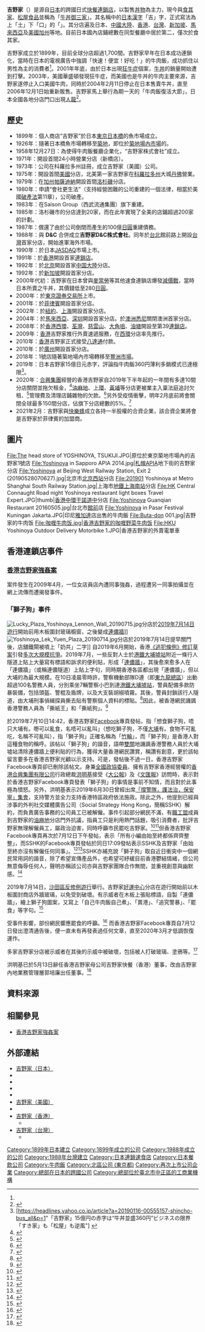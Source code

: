 {{noteTA
|G1=Food
|G2=地名
}}
{{not|吉野號}}
{{全局僻字|𠮷|上「土」下「口」}}
{{Infobox company
| name = 株式會社吉野家<br /><small>{{lang|ja|株式会社吉野家}}</small>
| name_en = Yoshinoya Co., Ltd.
| logo = File:Yoshinoya.svg
| logo_size = 160px
| logo_caption = 
| image =          
| image_size =
| image_caption =
| type = [[上市公司|上市公司]]
| trading_name = 
| local_code_name = JP
| local_code = 	6011501019200
| foundation = 1899年（創業）<br />2013年12月26日（現公司法人成立）
| location = {{JPN}} 〒103-8517<br />[[東京都|東京都]][[中央區_(東京都)|中央區]][[日本橋箱崎町|日本橋箱崎町]]36番2號
| founder = [[松田榮吉|松田榮吉]]
| key_people = 河村泰貴（[[代表取締役|代表取締役]][[社長|社長]]）
| industry       = 食品服務業、日式快餐
| products       = [[牛丼|牛丼]]及其他[[快餐|快餐]]食品
| num_employees  =
| revenue        =
| area_served    = 全球
| major_shareholder = 株式會社吉野家資產管理服務 100%
| homepage       = [[日本|日本]]<br>[http://www.yoshinoya.com/ www.yoshinoya.com]<br>[[美国|美国]]<br>[https://www.yoshinoyaamerica.com/ www.yoshinoyaamerica.com]<br>[[北京|北京]]<br>[http://www.4008-197-197.com/ www.4008-197-197.com]<br>[[中国东北地区|东北]]（[[辽宁|辽宁]]、[[内蒙古|内蒙古]]）<br>[https://web.archive.org/web/20150505003838/http://www.hophingfood.com.cn/ www.hophingfood.com.cn]<br>[[上海|上海]]<br>[http://www.yoshinoyashanghai.com/ www.yoshinoyashanghai.com]<br>[[香港|香港]]<br>[http://www.yoshinoya.com.hk]<br>[[中华民国|台湾]]<br>[https://www.yoshinoya.com.tw/ www.yoshinoya.com.tw] 
}}
{{Infobox company
| name = 株式會社吉野家控股<br /><small>{{lang|ja|株式会社吉野家ホールディングス}}</small>
| name_en = Yoshinoya holdings Co., Ltd.
| logo = 
| logo_size = 
| logo_caption = 
| image =          
| image_size =
| image_caption =
| type = [[上市公司|上市公司]]
| trading_name = 吉野家控股（{{lang|ja|吉野家HD}}）
| native_name = 
| native_name_lang = <!-- 公司名稱原文語言的ISO 639-1代碼。例如填寫「ja」表示日語。 -->
| other_name = 
| traded_as = {{tyo|9861}}
| local_code_name = JP
| local_code = 2011501016151
| predecessor = 
| successor = 
| foundation = 1958年12月27日<!-- {{Start date and age|df=yes|YYYY|MM|DD}} -->
| location = {{JPN}} 〒103-8517<br />[[東京都|東京都]][[中央區_(東京都)|中央區]][[日本橋箱崎町|日本橋箱崎町]]36番2號
| locations = 
| area_served = 
| founder = 
| key_people = 河村泰貴（[[代表取締役|代表取締役]][[社長|社長]]）
| industry = 
| products = 
| services = 
| revenue = 
| operating_income = 
| net_income = 
| assets = 
| equity = 
| owner = 
| num_employees = 
| num_employees_year = 
| parent = 
| divisions = 
| subsid = 株式會社吉野家資產管理服務 100%<br />YOSHINOYA AMERICA INC. 100%<br />台灣吉野家股份有限公司 83.43%<br />
吉野家（中国）投资有限公司 100%<br />
*上海吉野家快餐有限公司 50%
*深圳吉野家快餐有限公司 40%
ASIA YOSHINOYA INTERNATIONAL SDN.BHD. 100%<br />Yoshinoya (S) Pte. Ltd. 100%
| homepage = {{url|http://www.yoshinoya-holdings.com}}
| slogan = 
| capital = 
| market_value = 
| P/E_ratio = 
| earnings_per_share = 
| net_asset_value = 
| accounting_period = 
| major_shareholder = 
| footnotes = 
}}
{{Infobox_Company
|name          = 台灣吉野家股份有限公司
|name_en       =  Taiwan Yoshinoya CO., LTD.
|logo          = 
|type          =  [[僑外資|僑外資]]
|ROC_UBN       =  
| local_code_name = TW
| local_code = 	22662664
|company_slogan = 
|capital       = <!-- [[NT|NT]]$ 億元 資本額NT$  --> 
|foundation    = 1987年10月6日<!-- {{Start date and age|df=yes|YYYY|MM|DD}} -->
|location      = {{ROC-TW}}<br>[[臺北市|臺北市]][[中正區_(臺北市)|中正區]]館前路59號2樓<ref>[https://www.yoshinoya.com.tw/stores/ 店鋪檢索] {{Wayback|url=https://www.yoshinoya.com.tw/stores/ |date=20210131123753 }}.台灣吉野家</ref>
|founder       = 
|key_people    = [[稻田伸文|稻田伸文]]、奧河健一、小澤典裕、百英之
|num_employees = 
|industry      =  
|products      = 
|subsid        = 
| major_shareholder  = 日商株式會社吉野家 Holdings
|revenue       = {{increase}}[[新臺幣|新臺幣]]壹仟億元<!--  年營業額 --> 
|net_income    = <!-- 億元 淨利 -->  
|telephone_no  =  
|homepage      = [https://www.yoshinoya.com.tw/ www.yoshinoya.com.tw] 
}}
'''吉野家'''（{{jpn|j=𠮷野家|hg=よしのや|rm=yoshinoya|f=y}}）是源自[[日本|日本]]的跨國日式[[快餐|快餐]][[連鎖店|連鎖店]]，以製售[[丼物|丼物]]為主力，現今與[[食其家|食其家]]、[[松屋食品|松屋食品]]並稱為「[[牛丼|牛丼]][[御三家|御三家]]」。其名稱中的[[日本漢字|日本漢字]]「吉」字，正式寫法為上「土」下「口」的「{{lang|ja|𠮷}}」。其分店遍及日本、[[中國大陸|中國大陸]]、[[香港|香港]]、[[台灣|台灣]]、[[新加坡|新加坡]]、[[馬來西亞|馬來西亞]]及[[美國|美國]][[加州|加州]]等地。目前日本國內店鋪總數在同型餐廳中居於第二，僅次於食其家。

吉野家成立於1899年，目前全球分店超過1,700間。吉野家早年在日本成功連鎖化，當時在日本的電視廣告中強調「快速！便宜！好吃！」的牛肉飯，成功抓住以男性為主的消費者<ref name="偽東京"/>。2001年年底，由於日本出現[[牛海綿狀腦病|狂牛症]]個案，[[牛丼|牛丼]]的銷量開始遭到打擊。2003年，美國華盛頓發現狂牛症，而美國也是牛丼的牛肉主要來源，吉野家遂停止入口美國牛肉，同時於2004年2月11日停止在日本售賣牛丼，直至2006年12月1日始重新販售。吉野家馬上舉行為期一天的「牛肉飯復活大節」，日本全國各地分店門口出現[[排隊|人龍]]<ref name="偽東京">{{Cite book | author = 新井一二三 | title = 偽東京 - 吉野家圓勺子之謎 | location = 台灣 | publisher = 大田 | date = 2008年8月1日 | pages = 61-63頁 |ISBN = 9789861791012| accessdate = 2011年12月8日 | url =  | language= 中文| quote = }}</ref>。

==歷史==
* 1899年：個人商店“吉野家”於日本[[東京|東京]][[日本橋_(東京)|日本橋]]的魚市場成立。
* 1926年：隨著日本橋魚市場轉移至[[築地|築地]]，即位於[[築地市場|築地場內市場]]的{{link-ja|吉野家一號店|吉野家一号店|1號店}}。
* 1958年12月27日：為使得牛肉飯餐廳企業化，“吉野家株式會社”成立。
* 1971年：開設首間24小時營業分店（新橋店）。
* 1973年：公司在科羅拉多州註冊，成立吉野家（美國）公司。
* 1975年：開設首間[[美國|美國]]分店，北美第一家吉野家在[[科羅拉多州|科羅拉多州]]大城[[丹佛|丹佛]]營業。
* 1979年：在[[加州|加州]][[帕薩迪納|帕薩迪納]]開設首間[[洛杉磯|洛杉磯]]分店。
* 1980年：申請“會社更生法”（支持經營困難的公司重建的一個法律，相當於美國[[破產法|破產法]]第11章），公司破產。
* 1983年：在Saison Group（西武流通集團）旗下重建。
* 1985年：洛杉磯市的分店達到20家，而在此年實現了全美的店鋪超過200家的計劃。
* 1987年：償還了由於公司倒閉而產生的100億[[日圓|日圓]]重建債務。
* 1988年：與 '''D&C''' 合併成立'''吉野家D&C株式會社'''。同年於[[台北市|台北]]館前路上開設[[台灣|台灣]]首家分店，開始進軍海外市場。
* 1990年：於日本[[JASDAQ|JASDAQ]]市場上市。
* 1991年：於[[香港|香港]]開設首家[[連鎖店|連鎖店]]。
* 1992年：於[[北京|北京]]開設首家[[中国大陸|中国大陸]]分店。
* 1992年：於[[新加坡|新加坡]]開設首家分店。
* 2000年代初：吉野家在日本曾與[[麥當勞|麥當勞]]等其他速食連鎖店爆發[[恶性竞争|減價戰]]，當時日本所賣之牛丼，其價錢低至280[[日圓|日圓]]。
* 2000年：於[[東京證券交易所|東京證券交易所]]上市。
* 2001年：於[[菲律賓|菲律賓]]開設首家分店。
* 2002年：於[[紐約|紐約]]、[[上海|上海]]開設首家分店。
* 2004年：於[[馬來西亞|馬來西亞]]、[[深圳|深圳]]開設首家分店。於[[澳洲|澳洲]][[悉尼|悉尼]]關閉澳洲首家分店。
* 2008年：於[[香港|香港]][[西環|西環]]、[[荃灣|荃灣]]、[[慈雲山|慈雲山]]、[[大角咀|大角咀]]、[[油塘|油塘]]開設至第39[[連鎖店|連鎖店]]。
* 2009年：[[香港|香港]]吉野家推行外賣速遞服務，在[[西環|西環]]分店率先推行。
* 2010年：[[香港|香港]]吉野家正式接受[[八達通|八達通]]付款。
* 2010年：於[[廣州|廣州]]開設首家分店。
* 2018年：1號店隨著築地場內市場轉移至[[豐洲市場|豐洲市場]]。
* 2019年：日本吉野家15億日元赤字，評論指牛肉飯360円薄利多銷模式已達極限<ref>[https://headlines.yahoo.co.jp/article?a=20190116-00555157-shincho-bus_all&p=1"「吉野家」15億円の赤字は“牛丼並盛360円”ビジネスの限界「すき家」も「松屋」も逆風"] {{Wayback|url=https://headlines.yahoo.co.jp/article?a=20190116-00555157-shincho-bus_all&p=1 |date=20190119174425 }}{{ja}}</ref>。
* 2020年：[[合興集團|合興集團]]經營的香港吉野家自2019年下半年起的一年間有多達10間分店關閉並拖欠租金，<ref name="吉野家欠租關閉">{{cite news |title=1年10分店結業 部分被業主追租 |url=https://m.mingpao.com/fin/instantf2.php?node=1590970332615&issue=20200601 |work=明報 |date=2020-06-10 |accessdate=2021-02-27 |archive-date=2021-03-10 |archive-url=https://web.archive.org/web/20210310010838/https://m.mingpao.com/fin/instantf2.php?node=1590970332615&issue=20200601 |dead-url=no }}</ref>[[油麻地|油麻地]]、[[上環|上環]]、[[黃埔花園|黃埔]]等分店更被業主入稟法庭追討欠租、<ref name="吉野家黃埔店欠租">{{cite news |title=吉野家全球關150分店 香港逾10間結業 黃埔店曾欠租 |url=https://ps.hket.com/article/2709500 |work=香港經濟日報 |date=2020-07-29 |accessdate=2020-09-25 |archive-date=2021-03-10 |archive-url=https://web.archive.org/web/20210310010819/https://ps.hket.com/article/2709500 |dead-url=no }}</ref>管理費及清理店鋪雜物的欠款。<ref name="油麻地吉野家欠租四個月">{{cite news|title=【敗走】吉野家突棄租油麻地店 業主轟欠租逾四個月|url=https://m.mingpao.com/fin/instantf2.php?node=1587282151800&issue=20200419|work=明報|date=2020-04-19|accessdate=2020-09-25|archive-date=2021-03-10|archive-url=https://web.archive.org/web/20210310010825/https://m.mingpao.com/fin/instantf2.php?node=1587282151800&issue=20200419|dead-url=no}}</ref>另外受疫情衝擊，明年2月底前將會關閉全球最多150間分店，佔旗下分店總數的5%。<ref>{{Cite web |url=https://hk.news.yahoo.com/%E5%90%89%E9%87%8E%E5%AE%B6%E6%98%8E%E5%B9%B42%E6%9C%88%E5%BA%95%E5%89%8D%E6%93%AC%E9%97%9C%E5%85%A8%E7%90%83150%E9%96%93%E5%88%86%E5%BA%97-074700966.html |title=全球最多150間分店 |access-date=2020-07-29 |archive-date=2021-01-03 |archive-url=https://web.archive.org/web/20210103141912/https://hk.news.yahoo.com/%E5%90%89%E9%87%8E%E5%AE%B6%E6%98%8E%E5%B9%B42%E6%9C%88%E5%BA%95%E5%89%8D%E6%93%AC%E9%97%9C%E5%85%A8%E7%90%83150%E9%96%93%E5%88%86%E5%BA%97-074700966.html |dead-url=no }}</ref>
* 2021年2月：吉野家與[[快樂蜂|快樂蜂]]成立各持一半股權的合資企業，該合資企業將會是吉野家於菲律賓的加盟商。

== 圖片 ==
<gallery>
File:The head store of YOSHINOYA, TSUKIJI.JPG|原位於東京築地市場內的吉野家1號店
File:Yoshinoya in Sapporo APIA 2014.jpg|[[札幌|札幌]]APIA地下街的吉野家分店
File:Yoshinoya at Beijing West Railway Station, Exit 2 (20190528070627).jpg|北京市[[北京西站|北京西站]]分店
File:201901 Yoshinoya at Metro Shanghai South Railway Station.jpg|上海市[[上海南站站|地鐵上海南站]]分店
File:HK Central Connaught Road night Yoshinoya restaurant light boxes Travel Expert.JPG|thumb|[[香港|香港]][[中環|中環]][[干諾道中|干諾道中]]分店
File:Yoshinoya Guanqian Restaurant 20160505.jpg|台北市[[館前路|館前]]店
File:Yoshinoya in Pasar Festival Kuningan Jakarta.JPG|印尼[[雅加達|雅加達]]店出售的牛肉飯
File:Buta-don 001.jpg|吉野家的牛肉饭
File:咖喱牛肉饭.jpg|香港吉野家的咖喱野菜牛肉饭
File:HKU Yoshinoya Outdoor Delivery Motorbike 1.JPG|香港吉野家的外賣電單車
</gallery>

== 香港連鎖店事件 ==
===[[香港吉野家強姦案|香港吉野家強姦案]]===
案件發生在2009年4月，一位女店員店內遭同事強姦，過程遭另一同事拍攝並在網上流傳而遭揭發事件。

===「獅子狗」事件 ===
[[File:Lucky_Plaza_Yoshinoya_Lennon_Wall_20190715.jpg|thumb]]分店於[[2019年7月14日香港反對逃犯條例修訂草案遊行|2019年7月14日遊行]]開始前用木板圍封玻璃櫥窗，之後變成[[連儂牆|連儂牆]]]]
[[File:Yoshinoya_Lek_Yuen_Plaza_20190714.jpg|thumb]]分店於2019年7月14日提早關門後，店舖鐵閘被噴上「奶共」二字]]
自2019年6月開始，香港[[逃犯條例修訂|《逃犯條例》修訂草案]]引發[[逃犯條例遊行|多次大規模抗爭]]。2019年7月，一些反對人士於[[港鐵|港鐵]][[大埔墟站|大埔墟站]]附近一條行人隧道上貼上大量寫有標語和訴求的便利貼，形成「[[連儂牆_(香港)|連儂牆]]」，其後愈來愈多人在「連儂牆」（或稱連儂隧道）上貼上字句，同時期香港各區都出現「連儂牆」，但以大埔的為最大規模。在10日凌晨零時許，警察機動部隊D連（即[[東九龍總區|東九龍總區]]）出動超過100名警務人員，分別乘坐7輛警察小巴到達[[港鐵|港鐵]][[大埔墟站|大埔墟站]]，警員配備多款防暴裝備，包括頭盔、警棍及盾牌，以及大支裝胡椒噴霧。其後，警員封鎖該行人隧道，由大埔刑事偵緝探員撕去貼有警察個人資料的標貼。<ref>{{Cite news |url=https://hk.news.appledaily.com/breaking/realtime/article/20190710/59806818 |title=逾百防暴警封大埔「連儂隧道」 撕走30張警員資料memo紙 |date=2019-07-10 |work=蘋果日報 (香港) |accessdate=2019-07-10 |language=zh-hk |archive-date=2020-05-18 |archive-url=https://web.archive.org/web/20200518193235/https://hk.news.appledaily.com/breaking/realtime/article/20190710/59806818 |dead-url=no }}</ref>因此，被香港網民譏諷香港警務人員為「撕紙王」和「撕紙狗」。<ref>{{cite news|url=https://hk.news.appledaily.com/local/realtime/article/20190710/59808038|title=逾百機動警漏夜「finding memo」 網民改圖嘲「撕紙狗」 吉野家都抽水|publisher=蘋果日報 (香港)|date=2019-07-10|accessdate=2019-07-13|language=zh-hk|archive-date=2020-05-18|archive-url=https://web.archive.org/web/20200518193513/https://hk.news.appledaily.com/local/realtime/article/20190710/59808038|dead-url=no}}</ref>

於2019年7月10日14:42，香港吉野家[[Facebook|Facebook]]專頁發帖，指「想食獅子狗，唔只大埔有。嘢可以亂食，名唔可以亂叫」（想吃獅子狗，不僅[[大埔_(香港)|大埔]]有。食物不可亂吃，名稱不可亂叫），指「獅子狗」正確名稱為「[[竹輪|竹輪]]」，而「獅子狗」是香港人對這種食物的稱呼。該帖以「獅子狗」的諧音，語帶[[雙關|雙關]]地譏諷香港警務人員於大埔墟站清除連儂牆上便利貼的行為，獲得大量香港網民讚賞，稱讚有創意，更於該帖留言要多在香港吉野家光顧以示支持。可是，發帖後不過一日，香港吉野家Facebook專頁卻已刪除該帖文。身兼[[全國政協委員|全國政協委員]]、擁有吉野家香港經營權的[[合興集團|香港合興集團有限公司]]行政總裁[[洪明基|洪明基]]接受《[[大公報|大公報]]》及《[[文汇报_(香港)|文匯報]]》訪問時，表示對於香港吉野家Facebook專頁發表「獅子狗」的事情是事前不知情，而且對於此事極為憤怒。另外，洪明基表示2019年6月30日曾經出席[[2019年6月30日支持香港警察集會|「撐警隊，護法治，保安寧」集會]]，支持警方並全力支持香港特區政府依法施政。除此之外，他提到已經與涉事的外判社交媒體廣告公司（Social Strategy Hong Kong，簡稱SSHK）解約，而負責廣告事務的公司員工已被解僱。事件引起部分網民不滿，有[[職工盟|職工盟]]成員到吉野家的[[油麻地|油麻地]]分店門外抗議，指員工只是利用熱門話題，吸引消費者，批評吉野家無理解僱員工，屬政治迫害，同時呼籲市民罷吃吉野家。<ref>{{Cite news |url=https://hd.stheadline.com/news/realtime/hk/1542996/%E5%8D%B3%E6%99%82-%E6%B8%AF%E8%81%9E-%E5%90%89%E9%87%8E%E5%AE%B6%E7%99%BC%E6%96%87%E6%BE%84%E6%B8%85Fb%E5%B0%8F%E7%B7%A8-%E9%BD%8A%E9%BD%8A%E6%95%B4%E6%95%B4-%E8%81%B7%E5%B7%A5%E7%9B%9F%E5%88%86%E5%BA%97%E9%96%80%E5%A4%96%E6%8A%97%E8%AD%B0%E7%B1%B2%E7%BD%B7%E9%A3%9F |title=吉野家發文澄清Fb小編「齊齊整整」 職工盟分店門外抗議籲罷食 |date=2019-07-12 |work=頭條日報 |accessdate=2019-07-13 |archive-date=2020-08-10 |archive-url=https://web.archive.org/web/20200810054517/https://hd.stheadline.com/news/realtime/hk/1542996/%E5%8D%B3%E6%99%82-%E6%B8%AF%E8%81%9E-%E5%90%89%E9%87%8E%E5%AE%B6%E7%99%BC%E6%96%87%E6%BE%84%E6%B8%85Fb%E5%B0%8F%E7%B7%A8-%E9%BD%8A%E9%BD%8A%E6%95%B4%E6%95%B4-%E8%81%B7%E5%B7%A5%E7%9B%9F%E5%88%86%E5%BA%97%E9%96%80%E5%A4%96%E6%8A%97%E8%AD%B0%E7%B1%B2%E7%BD%B7%E9%A3%9F |dead-url=no }}</ref><ref>{{Cite news |url=https://udn.com/news/story/120538/3926540 |title=諷警廣告惹風波吉野家炒員工 網友揚言罷吃 |date=2019-07-13 |work=聯合新聞網 |accessdate=2019-07-13 |language=zh-hk |archive-date=2020-08-12 |archive-url=https://web.archive.org/web/20200812000232/https://udn.com/news/story/120538/3926540 |dead-url=no }}</ref>但香港吉野家Facebook專頁再次於7月12日下午發帖，表示「所有小編由始至終都係齊齊整整」，而SSHK的Facebook專頁發帖於同日17:09發帖表示SSHK及吉野家「由始至終亦沒有解僱任何同事」。<ref>{{cite news|url=https://thestandnews.com/society/%E5%88%A0-%E7%8D%85%E5%AD%90%E7%8B%97-%E5%BB%A3%E5%91%8A-%E5%90%89%E9%87%8E%E5%AE%B6%E9%A6%99%E6%B8%AF%E7%B6%93%E7%87%9F%E5%85%AC%E5%8F%B8-%E6%A5%B5%E4%B9%8B%E6%86%A4%E6%80%92-%E8%A7%A3%E5%83%B1%E5%BB%A3%E5%91%8A%E4%BA%8B%E5%8B%99%E5%93%A1%E5%B7%A5/|title=删「獅子狗」廣告　吉野家香港經營公司：極之憤怒　解僱廣告事務員工|publisher=立場新聞|date=2019-07-12|accessdate=2019-07-13|language=zh-hk|archive-date=2021-02-16|archive-url=https://web.archive.org/web/20210216143040/https://www.thestandnews.com/society/%E5%88%A0-%E7%8D%85%E5%AD%90%E7%8B%97-%E5%BB%A3%E5%91%8A-%E5%90%89%E9%87%8E%E5%AE%B6%E9%A6%99%E6%B8%AF%E7%B6%93%E7%87%9F%E5%85%AC%E5%8F%B8-%E6%A5%B5%E4%B9%8B%E6%86%A4%E6%80%92-%E8%A7%A3%E5%83%B1%E5%BB%A3%E5%91%8A%E4%BA%8B%E5%8B%99%E5%93%A1%E5%B7%A5/|dead-url=no}}</ref><ref>{{cite news|url=https://news.mingpao.com/pns/%E7%B6%93%E6%BF%9F/article/20190713/s00004/1562955745835/%E5%90%89%E9%87%8E%E5%AE%B6%E3%80%8C%E7%8D%85%E5%AD%90%E7%8B%97%E3%80%8D%E5%88%AA%E5%B8%96%E4%BA%8B%E4%BB%B6-%E5%BB%A3%E5%91%8A%E5%85%AC%E5%8F%B8%E7%A8%B1%E6%B2%92%E7%82%92%E4%BA%BA|title=吉野家「獅子狗」刪帖事件 廣告公司稱沒炒人|publisher=明報|date=2019-07-13|accessdate=2019-07-13|language=zh-hk|archive-date=2020-08-11|archive-url=https://web.archive.org/web/20200811012135/https://news.mingpao.com/pns/%E7%B6%93%E6%BF%9F/article/20190713/s00004/1562955745835/%E5%90%89%E9%87%8E%E5%AE%B6%E3%80%8C%E7%8D%85%E5%AD%90%E7%8B%97%E3%80%8D%E5%88%AA%E5%B8%96%E4%BA%8B%E4%BB%B6-%E5%BB%A3%E5%91%8A%E5%85%AC%E5%8F%B8%E7%A8%B1%E6%B2%92%E7%82%92%E4%BA%BA|dead-url=no}}</ref>SSHK亦補充說「獅子狗」取自近日衝突中一個網民常用詞的諧音，除了希望宣傳產品外，也希望可紓緩目前香港鬱結情緒，但公司無意侮辱任何人，聲明亦稱該公司亦與吉野家團隊合作無間，並重視創意與幽默感。<ref>{{Cite news |url=https://www.mpfinance.com/fin/instantf2.php?node=1562925526570&issue=20190712 |title=吉野家風波 廣告公司：「抽水」總有人喜歡有人不喜歡 無意侮辱任何人 |date=2019-07-12 |work=明報財經 |accessdate=2019-07-12 |language=zh-hk |archive-date=2020-08-13 |archive-url=https://web.archive.org/web/20200813132313/https://www.mpfinance.com/fin/instantf2.php?node=1562925526570&issue=20190712 |dead-url=no }}</ref>

2019年7月14日，[[2019年7月14日香港反對逃犯條例修訂草案遊行|沙田區反修例遊行]]舉行。吉野家[[好運中心|好運中心]]分店在遊行開始前以木板圍封商店外牆玻璃，以免受到破壞。有示威者在木板上張貼標語，自製「連儂牆」，繪上獅子狗圖案，又寫上「自己牛肉飯自己煮」、「賣港」、「追究警暴」、「罷食」等字句。<ref>{{Cite news |url=https://www.hk01.com/18%E5%8D%80%E6%96%B0%E8%81%9E/351816/%E6%B2%99%E7%94%B0%E9%81%8A%E8%A1%8C-%E5%90%89%E9%87%8E%E5%AE%B6%E5%88%86%E5%BA%97%E5%9C%8D%E6%9D%BF%E8%AE%8A%E9%80%A3%E5%84%82%E7%89%86-%E9%81%8A%E8%A1%8C%E4%BA%BA%E5%A3%AB%E7%95%AB-%E7%8D%85%E5%AD%90%E7%8B%97-%E8%B4%88%E6%85%B6 |title=吉野家分店圍板變連儂牆　遊行人士畫「獅子狗」贈慶 |author1=李穎霖 |author2=李智智 |author3=曾雪雯 |date=2019-07-14 |work=香港01 |accessdate=2019-07-14 |language=zh-hk |archive-date=2019-07-14 |archive-url=https://web.archive.org/web/20190714131206/https://www.hk01.com/18%E5%8D%80%E6%96%B0%E8%81%9E/351816/%E6%B2%99%E7%94%B0%E9%81%8A%E8%A1%8C-%E5%90%89%E9%87%8E%E5%AE%B6%E5%88%86%E5%BA%97%E5%9C%8D%E6%9D%BF%E8%AE%8A%E9%80%A3%E5%84%82%E7%89%86-%E9%81%8A%E8%A1%8C%E4%BA%BA%E5%A3%AB%E7%95%AB-%E7%8D%85%E5%AD%90%E7%8B%97-%E8%B4%88%E6%85%B6 |dead-url=no }}</ref>

受事件影響，部份網民響應罷食的呼籲。<ref>{{cite news|url=https://www.bastillepost.com/hongkong/article/4713054-%EF%BB%BF%E8%81%B7%E5%B7%A5%E7%9B%9F%E6%8A%A8%E5%90%89%E9%87%8E%E5%AE%B6%E7%84%A1%E7%90%86%E8%A7%A3%E5%83%B1%E7%B1%B2%E7%BD%B7%E9%A3%9F|title=職工盟抨吉野家無理解僱籲罷食|date=2019-07-13|4=|work=巴士的報|accessdate=2019-10-12|archive-date=2020-08-12|archive-url=https://web.archive.org/web/20200812122625/https://www.bastillepost.com/hongkong/article/4713054-%EF%BB%BF%E8%81%B7%E5%B7%A5%E7%9B%9F%E6%8A%A8%E5%90%89%E9%87%8E%E5%AE%B6%E7%84%A1%E7%90%86%E8%A7%A3%E5%83%B1%E7%B1%B2%E7%BD%B7%E9%A3%9F|dead-url=no}}</ref>
而香港吉野家Facebook專頁自7月12日發出澄清通告後，便一直未有再發表過任何文章，直至2020年3月才低調恢復運作。

多家吉野家分店被示威者在其後的示威中被破壞，包括被人打破玻璃、塗鴉等。<ref>{{cite news|url=https://hd.stheadline.com/news/realtime/hk/1603564/%E5%8D%B3%E6%99%82-%E6%B8%AF%E8%81%9E-%E4%BF%AE%E4%BE%8B%E9%A2%A8%E6%B3%A2-%E5%90%89%E9%87%8E%E5%AE%B6%E5%88%86%E5%BA%97%E9%80%A3%E7%92%B0%E9%81%AD%E7%A0%B4%E5%A3%9E-%E5%B1%AF%E9%96%80%E5%BA%97%E5%86%92%E7%85%99%E6%B6%88%E9%98%B2%E5%88%B0%E5%A0%B4|title=【修例風波】吉野家分店連環遭破壞 屯門店冒煙消防到場|date=2019-10-01|4=|work=頭條日報|accessdate=2019-10-05|archive-date=2020-08-11|archive-url=https://web.archive.org/web/20200811103739/https://hd.stheadline.com/news/realtime/hk/1603564/%E5%8D%B3%E6%99%82-%E6%B8%AF%E8%81%9E-%E4%BF%AE%E4%BE%8B%E9%A2%A8%E6%B3%A2-%E5%90%89%E9%87%8E%E5%AE%B6%E5%88%86%E5%BA%97%E9%80%A3%E7%92%B0%E9%81%AD%E7%A0%B4%E5%A3%9E-%E5%B1%AF%E9%96%80%E5%BA%97%E5%86%92%E7%85%99%E6%B6%88%E9%98%B2%E5%88%B0%E5%A0%B4|dead-url=no}}</ref>

洪明基已於5月13日辭任香港吉野家母公司吉野家快餐（香港）董事，改由吉野家內地業務管理層郭培廉出任董事。<ref>{{cite news|url=https://www.thestandnews.com/politics/%E6%92%90%E8%AD%A6%E6%94%BF%E5%8D%94%E6%B4%AA%E6%98%8E%E5%9F%BA%E8%BE%AD%E9%A6%99%E6%B8%AF%E5%90%89%E9%87%8E%E5%AE%B6%E8%91%A3%E4%BA%8B-%E5%85%A7%E5%9C%B0%E6%A5%AD%E5%8B%99%E9%AB%98%E5%B1%A4%E6%8E%A5%E4%BB%BB/|title=撐警政協洪明基辭香港吉野家董事　內地業務高層接任|date=2020-06-01|4=|work=立場新聞|accessdate=2020-06-01|archive-date=2020-10-01|archive-url=https://web.archive.org/web/20201001104923/https://www.thestandnews.com/politics/%E6%92%90%E8%AD%A6%E6%94%BF%E5%8D%94%E6%B4%AA%E6%98%8E%E5%9F%BA%E8%BE%AD%E9%A6%99%E6%B8%AF%E5%90%89%E9%87%8E%E5%AE%B6%E8%91%A3%E4%BA%8B-%E5%85%A7%E5%9C%B0%E6%A5%AD%E5%8B%99%E9%AB%98%E5%B1%A4%E6%8E%A5%E4%BB%BB/|dead-url=no}}</ref>

== 資料來源 ==
{{Reflist}}

==相關參見==
*[[香港吉野家強姦案|香港吉野家強姦案]]

== 外部連結 ==
{{commonscat|Yoshinoya}}
*[http://www.yoshinoya.com/ 吉野家（日本）]{{Wayback|url=http://www.yoshinoya.com/ |date=20210226033739 }}{{ja}}
* {{Twitter|yoshinoyagyudon}}
* {{Facebook|yoshinoya.co.jp}}
* {{Instagram|yoshinoya_co_jp}}
* {{YouTube|user=yoshinoyaofficial}}
*[https://www.yoshinoyaamerica.com/ 吉野家（美國）]{{Wayback|url=https://www.yoshinoyaamerica.com/ |date=20210201012219 }}{{en}}
*
*[http://www.yoshinoya-hk.com/ 吉野家（香港）]{{Wayback|url=http://www.yoshinoya-hk.com/ |date=20160521021753 }}{{zh}}
**{{facebook|hk.yoshinoya}}
*[http://yoshinoya.com.tw/ 吉野家（台灣）]{{Wayback|url=http://yoshinoya.com.tw/ |date=20120314195627 }}{{zh}}
**{{facebook|tw.yoshinoya|吉野家台灣}}

{{日本的連鎖速食店}}
{{Portal bar|日本|臺灣}}
{{DEFAULTSORT:Yoshinoya}}
[[Category:1899年日本建立|Category:1899年日本建立]]
[[Category:1899年成立的公司|Category:1899年成立的公司]]
[[Category:1988年成立的公司|Category:1988年成立的公司]]
[[Category:1988年台灣建立|Category:1988年台灣建立]]
[[Category:日本連鎖速食店|Category:日本連鎖速食店]]
[[Category:日本餐飲公司|Category:日本餐飲公司]]
[[Category:牛肉飯|Category:牛肉飯]]
[[Category:北區公司_(東京都)|Category:北區公司 (東京都)]]
[[Category:再次上市公司企業|Category:再次上市公司企業]]
[[Category:總部在日本的跨國公司|Category:總部在日本的跨國公司]]
[[Category:總部位於臺北市中正區的工商業機構|Category:總部位於臺北市中正區的工商業機構]]